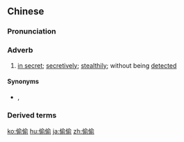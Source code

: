 ==Chinese==
{{zh-forms}}

===Pronunciation===
{{zh-pron
|m=tōutōu
|c=tau1 tau1
|cat=adv
}}

===Adverb===
{{zh-adv}}

# [[in secret]]; [[secretively]]; [[stealthily]]; without being [[detected]]

====Synonyms====
* {{sense|stealthily}} {{zh-l|悄悄}}, {{zh-l|靜悄悄}}

===Derived terms===
{{zh-der|偷偷摸摸}}

{{zh-cat|Elementary}}

[[ko:偷偷]]
[[hu:偷偷]]
[[ja:偷偷]]
[[zh:偷偷]]